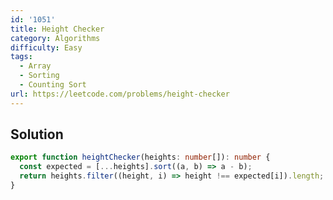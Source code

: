 ```yaml
---
id: '1051'
title: Height Checker
category: Algorithms
difficulty: Easy
tags:
  - Array
  - Sorting
  - Counting Sort
url: https://leetcode.com/problems/height-checker
---
```


## Solution

```typescript filename="solution.ts" copy
export function heightChecker(heights: number[]): number {
  const expected = [...heights].sort((a, b) => a - b);
  return heights.filter((height, i) => height !== expected[i]).length;
}
```
